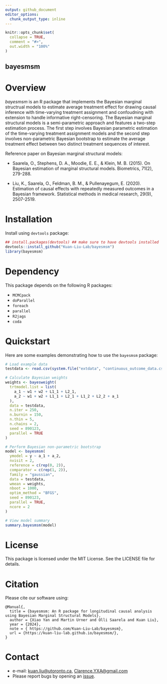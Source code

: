 ```yaml
---
output: github_document
editor_options: 
  chunk_output_type: inline
---
```


<!-- README.md is generated from README.Rmd. Please edit this file -->

```r
knitr::opts_chunk$set(
  collapse = TRUE,
  comment = "#>",
  out.width = "100%"
)
```

## bayesmsm

<!-- badges: start -->
<!-- badges: end -->

# Overview

*bayesmsm* is an R package that implements the Bayesian marginal structrual models to estimate average treatment effect for drawing causal inference with time-varying treatment assignment and confoudning with extension to handle informative right-censoring. The Bayesian marginal structural models is a semi-parametric approach and features a two-step estimation process. The first step involves Bayesian parametric estimation of the time-varying treatment assignment models and the second step involves non-parametric Bayesian bootstrap to estimate the average treatment effect between two distinct treatment sequences of interest.

Reference paper on Bayesian marginal structural models:

-  Saarela, O., Stephens, D. A., Moodie, E. E., & Klein, M. B. (2015). On Bayesian estimation of marginal structural models. Biometrics, 71(2), 279-288.

-  Liu, K., Saarela, O., Feldman, B. M., & Pullenayegum, E. (2020). Estimation of causal effects with repeatedly measured outcomes in a Bayesian framework. Statistical methods in medical research, 29(9), 2507-2519.


# Installation

Install using `devtools` package:

```r
## install.packages(devtools) ## make sure to have devtools installed 
devtools::install_github("Kuan-Liu-Lab/bayesmsm")
library(bayesmsm)
```


# Dependency

This package depends on the following R packages:

-  `MCMCpack`
-  `doParallel`
-  `foreach`
-  `parallel`
-  `R2jags`
-  `coda`


# Quickstart

Here are some examples demonstrating how to use the `bayesmsm` package:

```r
# Load example data
testdata <- read.csv(system.file("extdata", "continuous_outcome_data.csv", package = "bayesmsm"))

# Calculate Bayesian weights
weights <- bayesweight(
  trtmodel.list = list(
    a_1 ~ w1 + w2 + L1_1 + L2_1,
    a_2 ~ w1 + w2 + L1_1 + L2_1 + L1_2 + L2_2 + a_1
  ),
  data = testdata,
  n.iter = 250,
  n.burnin = 150,
  n.thin = 5,
  n.chains = 2,
  seed = 890123,
  parallel = TRUE
)

# Perform Bayesian non-parametric bootstrap
model <- bayesmsm(
  ymodel = y ~ a_1 + a_2,
  nvisit = 2,
  reference = c(rep(0, 2)),
  comparator = c(rep(1, 2)),
  family = "gaussian",
  data = testdata,
  wmean = weights,
  nboot = 1000,
  optim_method = "BFGS",
  seed = 890123,
  parallel = TRUE,
  ncore = 2
)

# View model summary
summary.bayesmsm(model)
```


# License

This package is licensed under the MIT License. See the LICENSE file for details.


# Citation

Please cite our software using:

```
@Manual{,
  title = {bayesmsm: An R package for longitudinal causal analysis using Bayesian Marginal Structural Models},
  author = {Xiao Yan and Martin Urner and Olli Saarela and Kuan Liu},
  year = {2024},
  note = { https://github.com/Kuan-Liu-Lab/bayesmsm},
  url = {https://kuan-liu-lab.github.io/bayesmsm/},
}
```

# Contact

* e-mail: <kuan.liu@utoronto.ca>, <Clarence.YXA@gmail.com>
* Please report bugs by opening an [issue](https://github.com/Kuan-Liu-Lab/bayesmsm/issues/new). 
